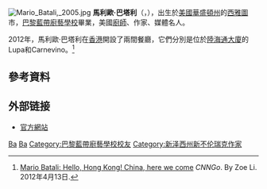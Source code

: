 [[File:Mario_Batali,_2005.jpg|right]]
'''馬利歐·巴塔利'''（{{lang-en|Mario Batali}}，{{bd|1960年|9月19日|||Batali}}），出生於[[美國|美國]][[華盛頓州|華盛頓州]]的[[西雅圖|西雅圖]]市，[[巴黎藍帶廚藝學校|巴黎藍帶廚藝學校]]畢業，美國[[廚師|廚師]]、作家、媒體名人。

2012年，馬利歐·巴塔利在[[香港|香港]]開設了兩間餐廳，它們分別是位於[[陸海通大廈|陸海通大廈]]的Lupa和Carnevino。<ref>{{en}}[http://www.cnngo.com/hong-kong/eat/mario-batali-hong-kong-372856 Mario Batali: Hello, Hong Kong! China, here we come] {{Wayback|url=http://www.cnngo.com/hong-kong/eat/mario-batali-hong-kong-372856 |date=20120417043453 }} ''CNNGo''. By Zoe Li. 2012年4月13日.</ref>

==參考資料==
{{reflist}}

==外部链接==
*[https://web.archive.org/web/20090321152040/http://www.mariobatali.com/ 官方網站] 

{{Authority control}}
{{美国人小作品}}
[[Category:西雅圖人|Ba]]
[[Category:美國廚師|Ba]]
[[Category:巴黎藍帶廚藝學校校友|Category:巴黎藍帶廚藝學校校友]]
[[Category:新泽西州新不伦瑞克作家|Category:新泽西州新不伦瑞克作家]]